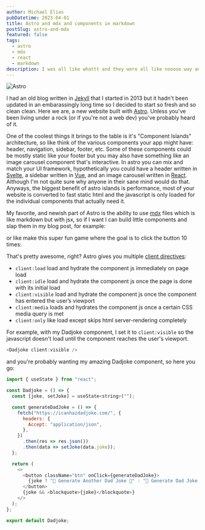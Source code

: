 ```yaml
---
author: Michael Elias
pubDatetime: 2023-04-01
title: Astro and mdx and components in markdown
postSlug: astro-and-mdx
featured: false
tags:
  - astro
  - mdx
  - react
  - markdown
description: I was all like whattt and they were all like nooooo way and I was like yessss and they were all like bruhhhhhh and I was like...
---
```



<img src="/astro.svg" alt="Astro" class="float-right w-1/4 m-4" />

I had an old blog written in [Jekyll](https://jekyllrb.com/) that I started in 2013 but it hadn't been updated in an embarassingly long time so I decided to start so fresh and so clean clean. Here we are, a new website built with [Astro](https://astro.build/). Unless you've been living under a rock (or if you're not a web dev) you've probably heard of it.

One of the coolest things it brings to the table is it's "Component Islands" architecture, so like think of the various components your app might have: header, navigation, sidebar, footer, etc. Some of these components could be mostly static like your footer but you may also have something like an image carousel component that's interactive. In astro you can mix and match your UI framework, hypothetically you could have a header written in [Svelte](https://svelte.dev/), a sidebar written in [Vue](https://vuejs.org/), and an image carousel written in [React](https://react.dev/). Although I'm not quite sure why anyone in their sane mind would do that. Anyways, the biggest benefit of astro islands is performance, most of your website is converted to fast static html and the javascript is only loaded for the individual components that actually need it.

My favorite, and newish part of Astro is the ability to use [mdx](https://mdxjs.com/) files which is like markdown but with jsx, so if I want I can build little components and slap them in my blog post, for example:

<Dadjoke client:visible />

or like make this super fun game where the goal is to click the button 10 times:

<DumbButton client:visible />

That's pretty awesome, right? Astro gives you multiple [client directives](https://docs.astro.build/en/reference/directives-reference/#client-directives):

  - `client:load` load and hydrate the component js immediately on page load
  - `client:idle`  load and hydrate the component js once the page is done with its initial load 
  - `client:visible` load and hydrate the component js once the component has entered the user’s viewport
  - `client:media` loads and hydrates the component js once a certain CSS media query is met
  - `client:only` like load except skips html server-rendering completely

For example, with my Dadjoke component, I set it to `client:visible` so the javascript doesn't load until the component reaches the user's viewport.

```js filename="Dadjoke.tsx"
<Dadjoke client:visible />
```

and you're probably wanting my amazing Dadjoke component, so here you go:

```js filename="Dadjoke.tsx"
import { useState } from "react";

const Dadjoke = () => {
  const [joke, setJoke] = useState<string>("");

  const generateDadJoke = () => {
    fetch("https://icanhazdadjoke.com/", {
      headers: {
        Accept: "application/json",
      },
    })
      .then(res => res.json())
      .then(data => setJoke(data.joke));
  };

  return (
    <>
      <button className="btn" onClick={generateDadJoke}>
        {joke ? "👴 Generate Another Dad Joke 🤪" : "👴 Generate Dad Joke 👴"}
      </button>
      {joke && <blockquote>{joke}</blockquote>}
    </>
  );
};

export default Dadjoke;
```